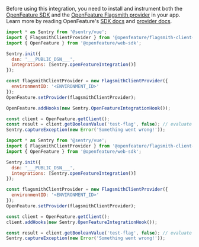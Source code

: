 Before using this integration, you need to install and instrument both the [OpenFeature SDK](https://www.npmjs.com/package/@openfeature/web-sdk) and the [OpenFeature Flagsmith provider](https://www.npmjs.com/package/@openfeature/flagsmith-client-provider) in your app. Learn more by reading OpenFeature's [SDK docs](https://openfeature.dev/docs/reference/technologies/client/web/) and [provider docs](https://openfeature.dev/docs/reference/concepts/provider).

```javascript {tabTitle: JavaScript (Track All Evals)}
import * as Sentry from '@sentry/vue';
import { FlagsmithClientProvider } from '@openfeature/flagsmith-client-provider';
import { OpenFeature } from '@openfeature/web-sdk';

Sentry.init({
  dsn: '___PUBLIC_DSN___',
  integrations: [Sentry.openFeatureIntegration()]
});

const flagsmithClientProvider = new FlagsmithClientProvider({
  environmentID: '<ENVIRONMENT_ID>'
});
OpenFeature.setProvider(flagsmithClientProvider);

OpenFeature.addHooks(new Sentry.OpenFeatureIntegrationHook());

const client = OpenFeature.getClient();
const result = client.getBooleanValue('test-flag', false); // evaluate with a default value
Sentry.captureException(new Error('Something went wrong!'));
```

```javascript {tabTitle: JavaScript (Track One Client)}
import * as Sentry from '@sentry/vue';
import { FlagsmithClientProvider } from '@openfeature/flagsmith-client-provider';
import { OpenFeature } from '@openfeature/web-sdk';

Sentry.init({
  dsn: '___PUBLIC_DSN___',
  integrations: [Sentry.openFeatureIntegration()]
});

const flagsmithClientProvider = new FlagsmithClientProvider({
  environmentID: '<ENVIRONMENT_ID>'
});
OpenFeature.setProvider(flagsmithClientProvider);

const client = OpenFeature.getClient();
client.addHooks(new Sentry.OpenFeatureIntegrationHook());

const result = client.getBooleanValue('test-flag', false); // evaluate with a default value
Sentry.captureException(new Error('Something went wrong!'));
```

